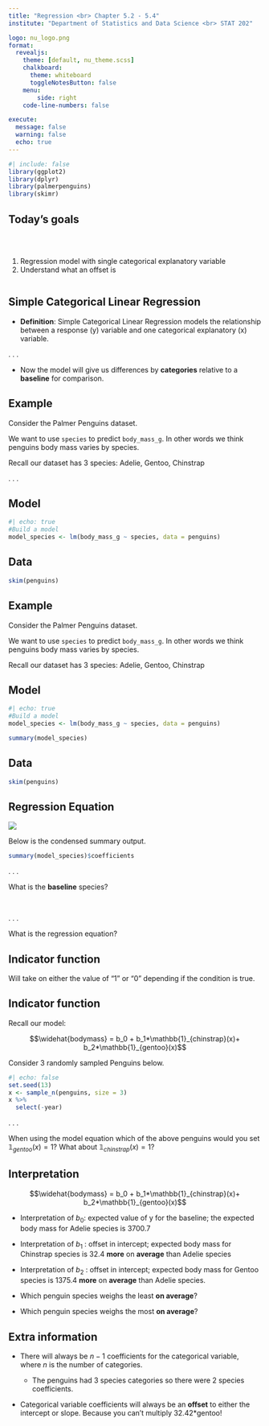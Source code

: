 ```yaml
---
title: "Regression <br> Chapter 5.2 - 5.4"
institute: "Department of Statistics and Data Science <br> STAT 202"

logo: nu_logo.png
format: 
  revealjs:
    theme: [default, nu_theme.scss]
    chalkboard:
      theme: whiteboard
      toggleNotesButton: false
    menu:
        side: right
    code-line-numbers: false

execute:
  message: false
  warning: false
  echo: true
---
```


```r
#| include: false
library(ggplot2)
library(dplyr)
library(palmerpenguins)
library(skimr)
```

## Today's goals {background-image="images_horst/comics/last_line_defense.png" background-size="400px" background-opacity="50%" background-position="85% 50%"}

<br/>

::: columns
::: {.column width="60%"}
1.  Regression model with single categorical explanatory variable
2.  Understand what an offset is
:::
:::

## Simple Categorical Linear Regression

-   **Definition**: Simple Categorical Linear Regression models the relationship between a response (y) variable and one categorical explanatory (x) variable.

. . .

-   Now the model will give us differences by **categories** relative to a **baseline** for comparison.

## Example {.scrollable auto-animate="true"}

Consider the Palmer Penguins dataset.

We want to use `species` to predict `body_mass_g`. In other words we think penguins body mass varies by species.

Recall our dataset has 3 species: Adelie, Gentoo, Chinstrap

. . .

::: panel-tabset
## Model

```r
#| echo: true
#Build a model
model_species <- lm(body_mass_g ~ species, data = penguins)

```

## Data

```r
skim(penguins)
```
:::

## Example {.scrollable auto-animate="true"}

Consider the Palmer Penguins dataset.

We want to use `species` to predict `body_mass_g`. In other words we think penguins body mass varies by species.

Recall our dataset has 3 species: Adelie, Gentoo, Chinstrap

::: panel-tabset
## Model

```r
#| echo: true
#Build a model
model_species <- lm(body_mass_g ~ species, data = penguins)

summary(model_species)
```

## Data

```r
skim(penguins)
```
:::

## Regression Equation {.scrollable}

::: {.absolute top="0%" left="90%" width="100"}
![](images_lecture/participate_icon.png)
:::

Below is the condensed summary output.

```r
summary(model_species)$coefficients
```

. . .

What is the **baseline** species?

<br>

. . .

What is the regression equation?

## Indicator function

Will take on either the value of "1" or "0" depending if the condition is true.

```{=tex}
\begin{equation}
\mathbb{1}_{gentoo}(x) = \begin{cases}
        1 & \text{if x is Gentoo}\\
        0 & \text{if x is NOT Gentoo}
    \end{cases}
\end{equation}
```

## Indicator function {.scrollable .smaller}

Recall our model:

$$\widehat{bodymass} = b_0 + b_1*\mathbb{1}_{chinstrap}(x)+ b_2*\mathbb{1}_{gentoo}(x)$$

Consider 3 randomly sampled Penguins below.

```r
#| echo: false
set.seed(13)
x <- sample_n(penguins, size = 3)
x %>% 
  select(-year)
```

. . .

When using the model equation which of the above penguins would you set $\mathbb{1}_{gentoo}(x) = 1?$ What about $\mathbb{1}_{chinstrap}(x) = 1?$

## Interpretation {.scrollable}

$$\widehat{bodymass} = b_0 + b_1*\mathbb{1}_{chinstrap}(x)+ b_2*\mathbb{1}_{gentoo}(x)$$

:::{.incremental}
-   Interpretation of $b_0$: expected value of y for the baseline; the expected body mass for Adelie species is 3700.7

-   Interpretation of $b_1$ : offset in intercept; expected body mass for Chinstrap species is 32.4 **more** on **average** than Adelie species

-   Interpretation of $b_2$ : offset in intercept; expected body mass for Gentoo species is 1375.4 **more** on **average** than Adelie species.

-   Which penguin species weighs the least **on average**?

-   Which penguin species weighs the most **on average**?
:::

## Extra information

-   There will always be $n-1$ coefficients for the categorical variable, where $n$ is the number of categories.

    -   The penguins had 3 species categories so there were 2 species coefficients.

-   Categorical variable coefficients will always be an **offset** to either the intercept or slope. Because you can't multiply 32.42\*gentoo!
